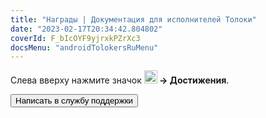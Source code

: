 ```yaml
---
title: "Награды | Документация для исполнителей Толоки"
date: "2023-02-17T20:34:42.804802"
coverId: F_bIcOYF9yjrxkPZrXc3
docsMenu: "androidTolokersRuMenu"
---
```



<RuAchievementsContent1/>

Слева вверху нажмите значок **<img src="https://tlkfrontprod.azureedge.net/portal-production/static/uploaded/images/1677848121910/1677848121910_original_png.png" width="21px" alt="" /> → Достижения**.

<RuAchievementsContent2/>

<Button themeColor="light" view="default" size="l" type="link" url="../troubleshooting/support?form-source=achievements">Написать в службу поддержки</Button>

